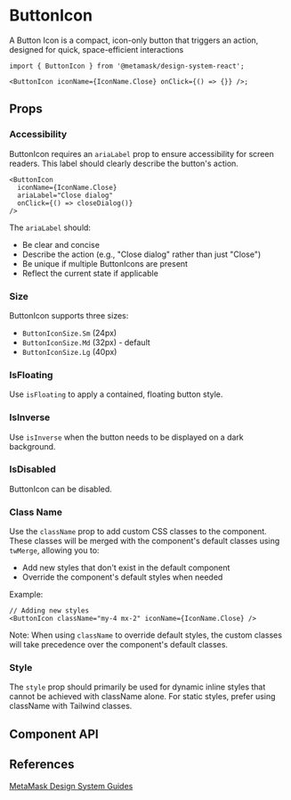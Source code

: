 

# ButtonIcon

A Button Icon is a compact, icon-only button that triggers an action, designed for quick, space-efficient interactions

```tsx
import { ButtonIcon } from '@metamask/design-system-react';

<ButtonIcon iconName={IconName.Close} onClick={() => {}} />;
```

<Canvas of={ButtonIconStories.Default} />

## Props

### Accessibility

ButtonIcon requires an `ariaLabel` prop to ensure accessibility for screen readers. This label should clearly describe the button's action.

```tsx
<ButtonIcon
  iconName={IconName.Close}
  ariaLabel="Close dialog"
  onClick={() => closeDialog()}
/>
```

<Canvas of={ButtonIconStories.AriaLabel} />

The `ariaLabel` should:

- Be clear and concise
- Describe the action (e.g., "Close dialog" rather than just "Close")
- Be unique if multiple ButtonIcons are present
- Reflect the current state if applicable

### Size

ButtonIcon supports three sizes:

- `ButtonIconSize.Sm` (24px)
- `ButtonIconSize.Md` (32px) - default
- `ButtonIconSize.Lg` (40px)

<Canvas of={ButtonIconStories.Size} />

### IsFloating

Use `isFloating` to apply a contained, floating button style.

<Canvas of={ButtonIconStories.IsFloating} />

### IsInverse

Use `isInverse` when the button needs to be displayed on a dark background.

<Canvas of={ButtonIconStories.IsInverse} />

### IsDisabled

ButtonIcon can be disabled.

<Canvas of={ButtonIconStories.IsDisabled} />

### Class Name

Use the `className` prop to add custom CSS classes to the component. These classes will be merged with the component's default classes using `twMerge`, allowing you to:

- Add new styles that don't exist in the default component
- Override the component's default styles when needed

Example:

```tsx
// Adding new styles
<ButtonIcon className="my-4 mx-2" iconName={IconName.Close} />
```

Note: When using `className` to override default styles, the custom classes will take precedence over the component's default classes.

### Style

The `style` prop should primarily be used for dynamic inline styles that cannot be achieved with className alone. For static styles, prefer using className with Tailwind classes.

## Component API

<Controls of={ButtonIconStories.Default} />

## References

[MetaMask Design System Guides](https://www.notion.so/MetaMask-Design-System-Guides-Design-f86ecc914d6b4eb6873a122b83c12940)
